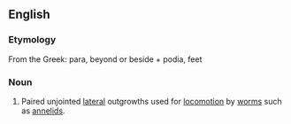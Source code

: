 ==English==

===Etymology===
From the Greek: para, beyond or beside + podia, feet

===Noun===
{{en-noun|parapodia}}
{{wikipedia}}

# {{lb|en|zoology}} Paired unjointed [[lateral]] outgrowths used for [[locomotion]] by [[worm]]s such as [[annelids]].
